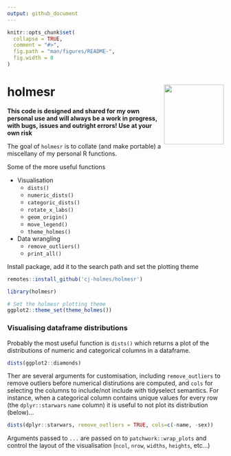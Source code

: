 ```yaml
---
output: github_document
---
```


```r
knitr::opts_chunk$set(
  collapse = TRUE,
  comment = "#>",
  fig.path = "man/figures/README-",
  fig.width = 8
)
```

# holmesr <img src="data-raw/hex-logo/hex-logo.png" align="right" height="139"/>

**This code is designed and shared for my own personal use and will always be a work in progress, with bugs, issues and outright errors! Use at your own risk** 

The goal of `holmesr` is to collate (and make portable) a miscellany of my personal R functions.

Some of the more useful functions

* Visualisation
  * `dists()`
  * `numeric_dists()`
  * `categoric_dists()`
  * `rotate_x_labs()`
  * `geom_origin()`
  * `move_legend()`
  * `theme_holmes()`
  
* Data wrangling
  * `remove_outliers()`
  * `print_all()`

Install package, add it to the search path and set the plotting theme

```r
remotes::install_github('cj-holmes/holmesr')
```

```r
library(holmesr)

# Set the holmesr plotting theme
ggplot2::theme_set(theme_holmes())
```

### Visualising dataframe distributions
Probably the most useful function is `dists()` which returns a plot of the distributions of numeric and categorical columns in a dataframe.
```r
dists(ggplot2::diamonds)
```

Ther are several arguments for customisation, including `remove_outliers` to remove outliers before numerical distirutions are computed, and `cols` for selecting the columns to include/not include with tidyselect semantics. For instance, when a categorical column contains unique values for every row (the `dplyr::starwars` `name` column) it is useful to not plot its distribution (below)... 
```r
dists(dplyr::starwars, remove_outliers = TRUE, cols=c(-name, -sex))
```

Arguments passed to `...` are passed on to `patchwork::wrap_plots` and control the layout of the visualisation (`ncol`, `nrow`, `widths`, `heights`, etc...)



